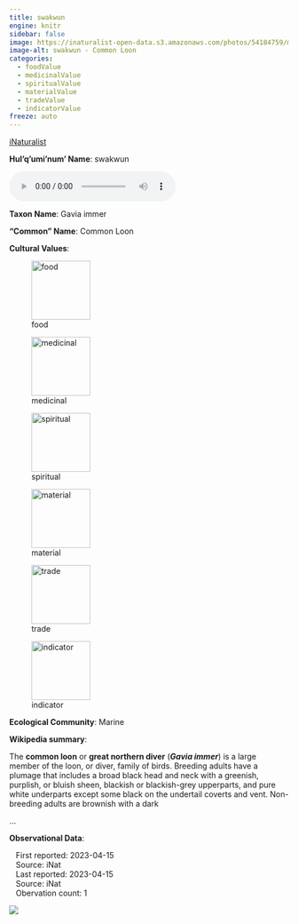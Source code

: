 ```yaml
---
title: swakwun
engine: knitr
sidebar: false
image: https://inaturalist-open-data.s3.amazonaws.com/photos/54184759/medium.jpg
image-alt: swakwun - Common Loon
categories:
  - foodValue
  - medicinalValue
  - spiritualValue
  - materialValue
  - tradeValue
  - indicatorValue
freeze: auto
---
```


<div role="img" class="imerss-photo" style="background-image: url(https://inaturalist-open-data.s3.amazonaws.com/photos/54184759/medium.jpg)" 
 alt="swakwun - Common Loon">
 <a href="https://www.inaturalist.org/taxa/4626" target="_blank" class="taxonDisplay-iNat-extern">iNaturalist<span class="external-link"></span></a>
</div>

**Hul'q'umi'num' Name**: swakwun

<audio controls>
  <source src="../../NA" type="audio/mpeg">
</audio>

**Taxon Name**: Gavia immer

**"Common" Name**: Common Loon

**Cultural Values**:

:::{layout-nrow=1}
![food](/files/food.svg){width=106px}

![medicinal](/files/medicinal.svg){width=106px}

![spiritual](/files/spiritual.svg){width=106px}

![material](/files/material.svg){width=106px}

![trade](/files/trade.svg){width=106px}

![indicator](/files/indicator.svg){width=106px}
:::

**Ecological Community**: Marine

**Wikipedia summary**:
<p class="mw-empty-elt">

</p>

<p>The <b>common loon</b> or <b>great northern diver</b> (<i><b>Gavia immer</b></i>) is a large member of the loon, or diver, family of birds. Breeding adults have a plumage that includes a broad black head and neck with a greenish, purplish, or bluish sheen, blackish or blackish-grey upperparts, and pure white underparts except some black on the undertail coverts and vent. Non-breeding adults are brownish with a dark</p>...

**Observational Data**:

|    First reported: 2023-04-15

|    Source: iNat

|    Last reported: 2023-04-15

|    Source: iNat

|    Obervation count: 1

![](community_dist.png)
